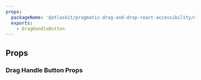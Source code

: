 ```yaml
---
props:
  packageName: '@atlaskit/pragmatic-drag-and-drop-react-accessibility/drag-handle-button'
  exports:
    - DragHandleButton
---
```


## Props

### Drag Handle Button Props

<TSMorphProps
	exportName="DragHandleButton"
	packageName="@atlaskit/pragmatic-drag-and-drop-react-accessibility/drag-handle-button"
/>
